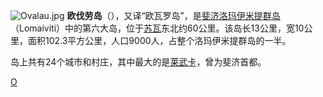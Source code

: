 [[File:Ovalau.jpg|thumb]]
'''欧伐劳岛'''（{{lang-fj|Ovalau}}），又译“欧瓦罗岛”，是[[斐济|斐济]][[洛玛伊米提群岛|洛玛伊米提群岛]]（Lomaiviti）中的第六大岛，位于[[苏瓦|苏瓦]]东北约60公里。该岛长13公里，宽10公里，面积102.3平方公里，人口9000人，占整个洛玛伊米提群岛的一半。

岛上共有24个城市和村庄，其中最大的是[[莱武卡|莱武卡]]，曾为斐济首都。
{{coord|17|41|17|S|178|47|26|E|type:isle|display=title}}

[[Category:斐济岛屿|O]]